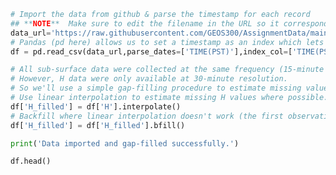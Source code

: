 

```python

# Import the data from github & parse the timestamp for each record
## **NOTE**  Make sure to edit the filename in the URL so it corresponds to the date you were assigned.
data_url='https://raw.githubusercontent.com/GEOS300/AssignmentData/main/WesthamIslandSoilData/20090324.txt'
# Pandas (pd here) allows us to set a timestamp as an index which lets us easily parse time series data
df = pd.read_csv(data_url,parse_dates=['TIME(PST)'],index_col=['TIME(PST)'],na_values=-9999)

# All sub-surface data were collected at the same frequency (15-minute intervals).  
# However, H data were only available at 30-minute resolution.  
# So we'll use a simple gap-filling procedure to estimate missing values from the nearest available observations.   
# Use linear interpolation to estimate missing H values where possible.
df['H_filled'] = df['H'].interpolate()
# Backfill where linear interpolation doesn't work (the first observation)
df['H_filled'] = df['H_filled'].bfill()

print('Data imported and gap-filled successfully.')

df.head()
```
